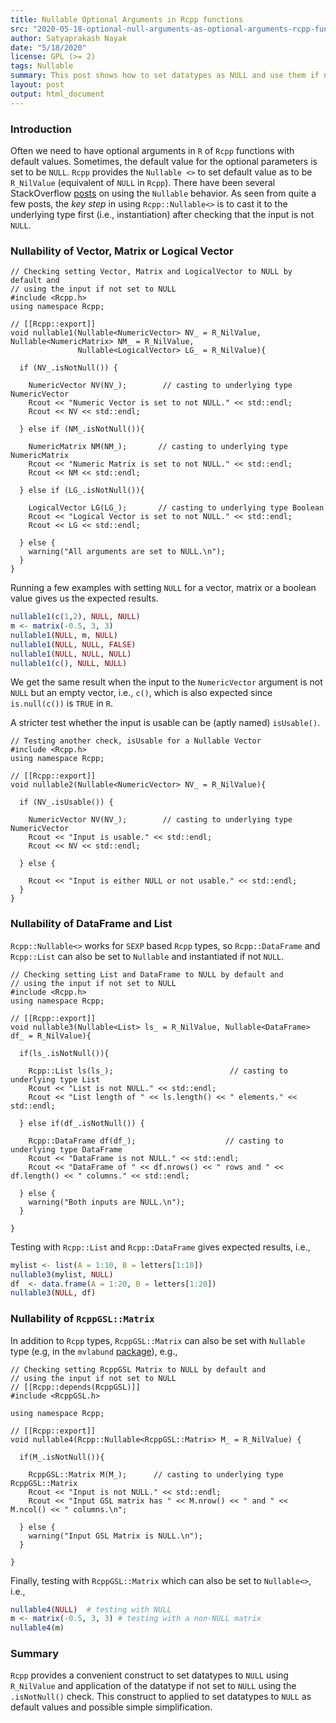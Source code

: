 ```yaml
---
title: Nullable Optional Arguments in Rcpp functions
src: "2020-05-18-optional-null-arguments-as-optional-arguments-rcpp-functions.rmd"
author: Satyaprakash Nayak
date: "5/18/2020"
license: GPL (>= 2)
tags: Nullable
summary: This post shows how to set datatypes as NULL and use them if not NULL
layout: post
output: html_document
---
```


### Introduction

Often we need to have optional arguments in `R` of `Rcpp` functions with default values. Sometimes, the default value for the optional parameters is set to be `NULL`. `Rcpp` provides the `Nullable <>` to set default value as to be `R_NilValue` (equivalent of `NULL` in `Rcpp`). There have been several StackOverflow [posts](https://stackoverflow.com/search?tab=relevance&q=rcpp%20Nullable) on using the `Nullable` behavior. As seen from quite a few posts, the _key step_ in using `Rcpp::Nullable<>` is to cast it to the underlying type first (i.e., instantiation) after checking that the input is not `NULL`.

### Nullability of Vector, Matrix or Logical Vector 

```Rcpp
// Checking setting Vector, Matrix and LogicalVector to NULL by default and 
// using the input if not set to NULL
#include <Rcpp.h>
using namespace Rcpp;

// [[Rcpp::export]]
void nullable1(Nullable<NumericVector> NV_ = R_NilValue, Nullable<NumericMatrix> NM_ = R_NilValue, 
               Nullable<LogicalVector> LG_ = R_NilValue){
  
  if (NV_.isNotNull()) {
    
    NumericVector NV(NV_);        // casting to underlying type NumericVector
    Rcout << "Numeric Vector is set to not NULL." << std::endl;
    Rcout << NV << std::endl;
    
  } else if (NM_.isNotNull()){
    
    NumericMatrix NM(NM_);       // casting to underlying type NumericMatrix
    Rcout << "Numeric Matrix is set to not NULL." << std::endl;
    Rcout << NM << std::endl;
    
  } else if (LG_.isNotNull()){
    
    LogicalVector LG(LG_);       // casting to underlying type Boolean
    Rcout << "Logical Vector is set to not NULL." << std::endl;
    Rcout << LG << std::endl;
    
  } else {
    warning("All arguments are set to NULL.\n");
  }
}
```

Running a few examples with setting `NULL` for a vector, matrix or a boolean value gives us the expected results.

```r
nullable1(c(1,2), NULL, NULL)
m <- matrix(-0.5, 3, 3)
nullable1(NULL, m, NULL)
nullable1(NULL, NULL, FALSE)
nullable1(NULL, NULL, NULL)
nullable1(c(), NULL, NULL)
```

We get the same result when the input to the `NumericVector` argument is not `NULL` but an empty vector, i.e., `c()`, which is also expected since `is.null(c())` is `TRUE` in `R`.

A stricter test whether the input is usable can be (aptly named) `isUsable()`. 

```Rcpp
// Testing another check, isUsable for a Nullable Vector
#include <Rcpp.h>
using namespace Rcpp;

// [[Rcpp::export]]
void nullable2(Nullable<NumericVector> NV_ = R_NilValue){
  
  if (NV_.isUsable()) {
    
    NumericVector NV(NV_);        // casting to underlying type NumericVector
    Rcout << "Input is usable." << std::endl;
    Rcout << NV << std::endl;
    
  } else {
    
    Rcout << "Input is either NULL or not usable." << std::endl;
  }
}
```

### Nullability of DataFrame and List

`Rcpp::Nullable<>` works for `SEXP` based `Rcpp` types, so `Rcpp::DataFrame` and `Rcpp::List` can also be set to `Nullable` and instantiated if not `NULL`. 

```Rcpp
// Checking setting List and DataFrame to NULL by default and 
// using the input if not set to NULL
#include <Rcpp.h>
using namespace Rcpp;

// [[Rcpp::export]]
void nullable3(Nullable<List> ls_ = R_NilValue, Nullable<DataFrame> df_ = R_NilValue){

  if(ls_.isNotNull()){
    
    Rcpp::List ls(ls_);                          // casting to underlying type List
    Rcout << "List is not NULL." << std::endl;
    Rcout << "List length of " << ls.length() << " elements." << std::endl;
    
  } else if(df_.isNotNull()) {
    
    Rcpp::DataFrame df(df_);                    // casting to underlying type DataFrame
    Rcout << "DataFrame is not NULL." << std::endl;
    Rcout << "DataFrame of " << df.nrows() << " rows and " << df.length() << " columns." << std::endl;
    
  } else {
    warning("Both inputs are NULL.\n");
  }
  
}
```


Testing with `Rcpp::List` and `Rcpp::DataFrame` gives expected results, i.e., 


```r
mylist <- list(A = 1:10, B = letters[1:10])
nullable3(mylist, NULL)
df  <- data.frame(A = 1:20, B = letters[1:20])
nullable3(NULL, df)

```

### Nullability of `RcppGSL::Matrix` 

In addition to `Rcpp` types, `RcppGSL::Matrix` can also be set with `Nullable` type (e.g, in the `mvlabund` [package](https://github.com/aliceyiwang/mvabund/blob/99cb1ea8420b9d0f97ba68ec818c4751f20fb9a5/src/Rinterface.cpp#L22)), e.g.,

```Rcpp
// Checking setting RcppGSL Matrix to NULL by default and 
// using the input if not set to NULL
// [[Rcpp::depends(RcppGSL)]]
#include <RcppGSL.h>

using namespace Rcpp;

// [[Rcpp::export]]
void nullable4(Rcpp::Nullable<RcppGSL::Matrix> M_ = R_NilValue) {
  
  if(M_.isNotNull()){
    
    RcppGSL::Matrix M(M_);      // casting to underlying type RcppGSL::Matrix
    Rcout << "Input is not NULL." << std::endl;
    Rcout << "Input GSL matrix has " << M.nrow() << " and " << M.ncol() << " columns.\n";
    
  } else {
    warning("Input GSL Matrix is NULL.\n");
  }

}

```

Finally, testing with `RcppGSL::Matrix` which can also be set to `Nullable<>`, i.e., 

```r
nullable4(NULL)  # testing with NULL 
m <- matrix(-0.5, 3, 3) # testing with a non-NULL matrix
nullable4(m)
```


### Summary
`Rcpp` provides a convenient construct to set datatypes to `NULL` using `R_NilValue` and application of the datatype if not set to `NULL` using the `.isNotNull()` check. This construct to applied to set datatypes to `NULL` as default values and possible simple simplification.
